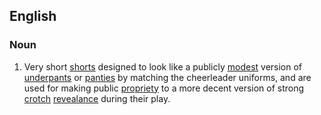 ==English==
{{rfc}}

===Noun===
{{en-plural noun}}
# Very short [[shorts]] designed to look like a publicly [[modest]] version of [[underpants]] or [[panties]] by matching the cheerleader uniforms, and are used for making public [[propriety]] to a more decent version of strong [[crotch]] [[reveal|revealance]] during their play.
